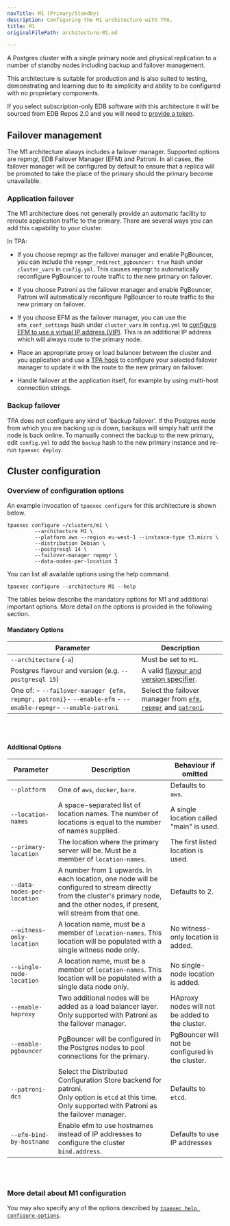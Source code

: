```yaml
---
navTitle: M1 (Primary/Standby)
description: Configuring the M1 architecture with TPA.
title: M1
originalFilePath: architecture-M1.md

---
```


A Postgres cluster with a single primary node and physical replication
to a number of standby nodes including backup and failover management.

This architecture is suitable for production and is also suited to
testing, demonstrating and learning due to its simplicity and ability to
be configured with no proprietary components.

If you select subscription-only EDB software with this architecture
it will be sourced from EDB Repos 2.0 and you will need to 
[provide a token](reference/edb_repositories/).

## Failover management

The M1 architecture always includes a failover manager. Supported
options are repmgr, EDB Failover Manager (EFM) and Patroni. In all
cases, the failover manager will be configured by default to ensure that
a replica will be promoted to take the place of the primary should the
primary become unavailable. 

### Application failover

The M1 architecture does not generally provide an automatic facility to
reroute application traffic to the primary. There are several ways you
can add this capability to your cluster.

In TPA:

-   If you choose repmgr as the failover manager and enable PgBouncer, you
    can include the `repmgr_redirect_pgbouncer: true` hash under
    `cluster_vars` in `config.yml`. This causes repmgr to automatically
    reconfigure PgBouncer to route traffic to the new primary on failover.

-   If you choose Patroni as the failover manager and enable PgBouncer,
    Patroni will automatically reconfigure PgBouncer to route traffic to
    the new primary on failover.

-   If you choose EFM as the failover manager, you can use the
    `efm_conf_settings` hash under `cluster_vars` in `config.yml` to
    [configure EFM to use a virtual IP address
    (VIP)](/efm/latest/04_configuring_efm/05_using_vip_addresses/). This
    is an additional IP address which will always route to the primary
    node.

-   Place an appropriate proxy or load balancer between the cluster and
    you application and use a [TPA hook](tpaexec-hooks/) to configure
    your selected failover manager to update it with the route to the new
    primary on failover.

-   Handle failover at the application itself, for example by using
    multi-host connection strings.

### Backup failover

TPA does not configure any kind of 'backup failover'. If the Postgres
node from which you are backing up is down, backups will simply halt
until the node is back online. To manually connect the backup to the new
primary, edit `config.yml` to add the `backup` hash to the new primary
instance and re-run `tpaexec deploy`. 

## Cluster configuration

### Overview of configuration options

An example invocation of `tpaexec configure` for this architecture
is shown below.

```shell
tpaexec configure ~/clusters/m1 \
         --architecture M1 \
         --platform aws --region eu-west-1 --instance-type t3.micro \
         --distribution Debian \
         --postgresql 14 \
         --failover-manager repmgr \
         --data-nodes-per-location 3
```

You can list all available options using the help command.

```shell
tpaexec configure --architecture M1 --help
```

The tables below describe the mandatory options for M1
and additional important options.
More detail on the options is provided in the following section.

#### Mandatory Options

| Parameter                                                                                                      | Description                                                                                                                  |
| -------------------------------------------------------------------------------------------------------------- | ---------------------------------------------------------------------------------------------------------------------------- |
| `--architecture` (`-a`)                                                                                        | Must be set to `M1`.                                                                                                         |
| Postgres flavour and version (e.g. `--postgresql 15`)                                                          | A valid [flavour and version specifier](tpaexec-configure/#postgres-flavour-and-version).                                    |
| One of:  - `--failover-manager {efm, repmgr, patroni}`- `--enable-efm` - `--enable-repmgr`- `--enable-patroni` | Select the failover manager from [`efm`](reference/efm/), [`repmgr`](reference/repmgr/) and [`patroni`](reference/patroni/). |

<br/><br/>

#### Additional Options

| Parameter                   | Description                                                                                                                                                                            | Behaviour if omitted                             |
| --------------------------- | -------------------------------------------------------------------------------------------------------------------------------------------------------------------------------------- | ------------------------------------------------ |
| `--platform`                | One of `aws`, `docker`, `bare`.                                                                                                                                                        | Defaults to `aws`.                               |
| `--location-names`          | A space-separated list of location names. The number of locations is equal to the number of names supplied.                                                                            | A single location called "main" is used.         |
| `--primary-location`        | The location where the primary server will be. Must be a member of `location-names`.                                                                                                   | The first listed location is used.               |
| `--data-nodes-per-location` | A number from 1 upwards. In each location, one node will be configured to stream directly from the cluster's primary node, and the other nodes, if present, will stream from that one. | Defaults to 2.                                   |
| `--witness-only-location`   | A location name, must be a member of `location-names`. This location will be populated with a single witness node only.                                                                | No witness-only location is added.               |
| `--single-node-location`    | A location name, must be a member of `location-names`.  This location will be populated with a single data node only.                                                                  | No single-node location is added.                |
| `--enable-haproxy`          | Two additional nodes will be added as a load balancer layer.<br/>Only supported with Patroni as the failover manager.                                                                  | HAproxy nodes will not be added to the cluster.  |
| `--enable-pgbouncer`        | PgBouncer will be configured in the Postgres nodes to pool connections for the primary.                                                                                                | PgBouncer will not be configured in the cluster. |
| `--patroni-dcs`             | Select the Distributed Configuration Store backend for patroni.<br/>Only option is `etcd` at this time. <br/>Only supported with Patroni as the failover manager.                      | Defaults to `etcd`.                              |
| `--efm-bind-by-hostname`    | Enable efm to use hostnames instead of IP addresses to configure the cluster `bind.address`.                                                                                           | Defaults to use IP addresses                     |

<br/><br/>

### More detail about M1 configuration

You may also specify any of the options described by
[`tpaexec help configure-options`](tpaexec-configure/).
